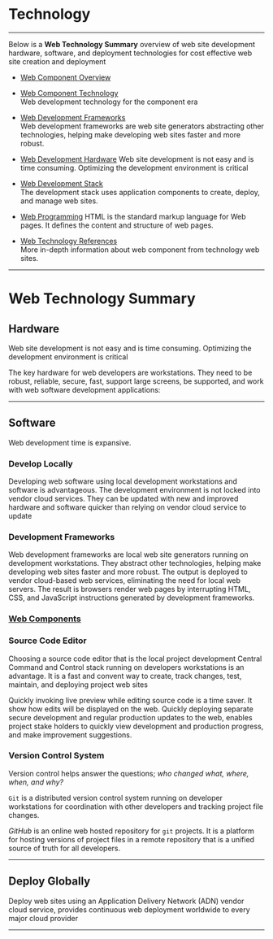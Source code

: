 
# Technology

***
Below is a **Web Technology Summary** overview of web site development hardware, software, and deployment technologies for cost effective web site creation and deployment


- [Web Component Overview](compoverview)

- [Web Component Technology](components)  
Web development technology for the component era

- [Web Development Frameworks](framework)  
Web development frameworks are web site generators abstracting other technologies, helping make  developing web sites faster and more robust.

- [Web Development Hardware](hardware)
Web site development is not easy and is time consuming. Optimizing the development environment is critical

- [Web Development Stack](devstack)  
The development stack uses application components to create, deploy, and manage web sites.

- [Web Programming](programming)
HTML  is the standard markup language for Web pages. It defines the content and structure of web pages.

- [Web Technology References](references)  
More in-depth information about web component from technology web sites.


***

# Web Technology Summary

## Hardware

Web site development is not easy and is time consuming. Optimizing the development environment is critical

The key hardware for web developers are workstations. They need to be robust, reliable, secure, fast, support large screens, be supported, and work with web software development applications:

***

## Software

Web development time is expansive. 

### Develop Locally

Developing web software using local development workstations and software is advantageous. The development environment is not locked into   vendor cloud services.  They can be updated with new and improved hardware and software quicker than relying on vendor cloud service to update


### Development Frameworks

Web development frameworks are local web site generators running on development workstations. They abstract other technologies, helping make developing web sites faster and more robust. The output is deployed to vendor cloud-based web services, eliminating the need for local web servers. The result is browsers render web pages by interrupting HTML, CSS, and JavaScript instructions generated by development frameworks.

### [Web Components](components)

### Source Code Editor

Choosing a source code editor that is the local project development Central Command and Control stack running on developers workstations is an advantage. It is a fast and convent way to create, track changes, test, maintain, and deploying project web sites 
 
Quickly invoking live preview while editing source code is a time saver. It show how edits will be displayed on the web. Quickly deploying separate secure development and regular production updates to the web, enables project stake holders to quickly view development  and production progress, and make improvement suggestions.  

### Version Control System

Version control helps answer the questions; *who changed what, where, when, and why?*

``Git`` is a  distributed version control system running on developer workstations for coordination with other developers and tracking  project file changes.

*GitHub* is an online web hosted repository for ``git`` projects. It is a platform for hosting versions of project files in a remote repository that is a unified source of truth for all developers.

***

## Deploy Globally

Deploy web sites using an Application Delivery Network (ADN) vendor cloud service, provides continuous web deployment  worldwide to every major cloud provider

***


